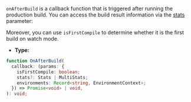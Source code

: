 `onAfterBuild` is a callback function that is triggered after running the production build. You can access the build result information via the [stats](https://webpack.js.org/api/node/#stats-object) parameter:

Moreover, you can use `isFirstCompile` to determine whether it is the first build on watch mode.

- **Type:**

```ts
function OnAfterBuild(
  callback: (params: {
    isFirstCompile: boolean;
    stats?: Stats | MultiStats;
    environments: Record<string, EnvironmentContext>;
  }) => Promise<void> | void,
): void;
```
